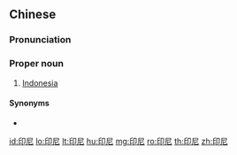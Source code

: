 ==Chinese==
{{zh-forms}}
{{wikipedia|lang=zh}}

===Pronunciation===
{{zh-pron
|m=Yìnní
|c=jan3 nei4
|md=Éng-nà̤
|mn=Ìn-nî
|cat=pn
}}

===Proper noun===
{{zh-proper}}

# [[Indonesia]]

====Synonyms====
* {{zh-l|印度尼西亞}}

{{zh-cat|Countries}}

[[id:印尼]]
[[lo:印尼]]
[[lt:印尼]]
[[hu:印尼]]
[[mg:印尼]]
[[ro:印尼]]
[[th:印尼]]
[[zh:印尼]]